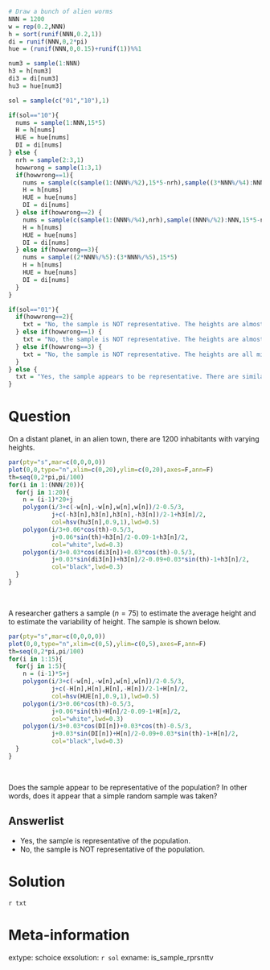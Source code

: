 ```r
# Draw a bunch of alien worms
NNN = 1200
w = rep(0.2,NNN)
h = sort(runif(NNN,0.2,1))
di = runif(NNN,0,2*pi)
hue = (runif(NNN,0,0.15)+runif(1))%%1

num3 = sample(1:NNN)
h3 = h[num3]
di3 = di[num3]
hu3 = hue[num3]

sol = sample(c("01","10"),1)

if(sol=="10"){
  nums = sample(1:NNN,15*5)
  H = h[nums]
  HUE = hue[nums]
  DI = di[nums]
} else {
  nrh = sample(2:3,1)
  howwrong = sample(1:3,1)
  if(howwrong==1){
    nums = sample(c(sample(1:(NNN%/%2),15*5-nrh),sample((3*NNN%/%4):NNN,nrh)))
    H = h[nums]
    HUE = hue[nums]
    DI = di[nums]
  } else if(howwrong==2) {
    nums = sample(c(sample(1:(NNN%/%4),nrh),sample((NNN%/%2):NNN,15*5-nrh)))
    H = h[nums]
    HUE = hue[nums]
    DI = di[nums]
  } else if(howwrong==3){
    nums = sample((2*NNN%/%5):(3*NNN%/%5),15*5)
    H = h[nums]
    HUE = hue[nums]
    DI = di[nums]
  }
}

if(sol=="01"){
  if(howwrong==2){
    txt = "No, the sample is NOT representative. The heights are almost all tall."
  } else if(howwrong==1) {
    txt = "No, the sample is NOT representative. The heights are almost all short."
  } else if(howwrong==3) {
    txt = "No, the sample is NOT representative. The heights are all middling."
  }
} else {
  txt = "Yes, the sample appears to be representative. There are similar proportions of small and tall in that sample as in the population."
}


```

Question
========

On a distant planet, in an alien town, there are 1200 inhabitants with varying heights.

```r
par(pty="s",mar=c(0,0,0,0))
plot(0,0,type="n",xlim=c(0,20),ylim=c(0,20),axes=F,ann=F)
th=seq(0,2*pi,pi/100)
for(i in 1:(NNN/20)){
  for(j in 1:20){
    n = (i-1)*20+j
    polygon(i/3+c(-w[n],-w[n],w[n],w[n])/2-0.5/3,
            j+c(-h3[n],h3[n],h3[n],-h3[n])/2-1+h3[n]/2,
            col=hsv(hu3[n],0.9,1),lwd=0.5)
    polygon(i/3+0.06*cos(th)-0.5/3,
            j+0.06*sin(th)+h3[n]/2-0.09-1+h3[n]/2,
            col="white",lwd=0.3)
    polygon(i/3+0.03*cos(di3[n])+0.03*cos(th)-0.5/3,
            j+0.03*sin(di3[n])+h3[n]/2-0.09+0.03*sin(th)-1+h3[n]/2,
            col="black",lwd=0.3)
  }
}
```
\

A researcher gathers a sample ($n=75$) to estimate the average height and to estimate the variability of height. The sample is shown below.

```r
par(pty="s",mar=c(0,0,0,0))
plot(0,0,type="n",xlim=c(0,5),ylim=c(0,5),axes=F,ann=F)
th=seq(0,2*pi,pi/100)
for(i in 1:15){
  for(j in 1:5){
    n = (i-1)*5+j
    polygon(i/3+c(-w[n],-w[n],w[n],w[n])/2-0.5/3,
            j+c(-H[n],H[n],H[n],-H[n])/2-1+H[n]/2,
            col=hsv(HUE[n],0.9,1),lwd=0.5)
    polygon(i/3+0.06*cos(th)-0.5/3,
            j+0.06*sin(th)+H[n]/2-0.09-1+H[n]/2,
            col="white",lwd=0.3)
    polygon(i/3+0.03*cos(DI[n])+0.03*cos(th)-0.5/3,
            j+0.03*sin(DI[n])+H[n]/2-0.09+0.03*sin(th)-1+H[n]/2,
            col="black",lwd=0.3)
  }
}
```
\

Does the sample appear to be representative of the population? In other words, does it appear that a simple random sample was taken?

Answerlist
--------

* Yes, the sample is representative of the population.
* No, the sample is NOT representative of the population.

Solution
========

`r txt`


Meta-information
============
extype: schoice
exsolution: `r sol`
exname: is_sample_rprsnttv